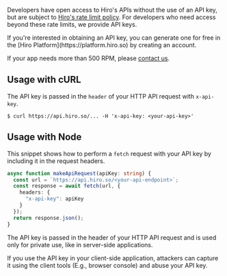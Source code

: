 Developers have open access to Hiro's APIs without the use of an API key, but are subject to [Hiro's rate limit policy](./rate-limiting). For developers who need access beyond these rate limits, we provide API keys.

<Callout title='Where can I get an API key?'>
If you're interested in obtaining an API key, you can generate one for free in the [Hiro Platform](https://platform.hiro.so) by creating an account.

If your app needs more than 500 RPM, please [contact us](mailto:platform@hiro.so).
</Callout>

## Usage with cURL

The API key is passed in the `header` of your HTTP API request with `x-api-key`.

```terminal
$ curl https://api.hiro.so/... -H 'x-api-key: <your-api-key>'
```

## Usage with Node

This snippet shows how to perform a `fetch` request with your API key by including it in the request headers.

```ts fetch.ts
async function makeApiRequest(apiKey: string) {
  const url = `https://api.hiro.so/<your-api-endpoint>`;
  const response = await fetch(url, {
    headers: {
      "x-api-key": apiKey
    }
  });
  return response.json();
}
```

<Callout title="Caution" type="warn">
The API key is passed in the header of your HTTP API request and is used only for private use, like in server-side applications.

If you use the API key in your client-side application, attackers can capture it using the client tools (E.g., browser console) and abuse your API key.
</Callout>
